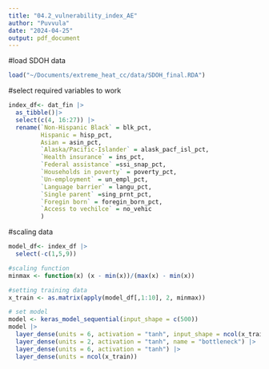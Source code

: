 ```yaml
---
title: "04.2_vulnerability_index_AE"
author: "Puvvula"
date: "2024-04-25"
output: pdf_document
---
```


#load SDOH data
```r
load("~/Documents/extreme_heat_cc/data/SDOH_final.RDA")
```

#select required variables to work
```r
index_df<- dat_fin |>
  as_tibble()|>
  select(c(4, 16:27)) |>
  rename(`Non-Hispanic Black` = blk_pct,
         Hispanic = hisp_pct,
         Asian = asin_pct,
         `Alaska/Pacific-Islander` = alask_pacf_isl_pct,
         `Health insurance` = ins_pct,
         `Federal assistance` =ssi_snap_pct,
         `Households in poverty` = poverty_pct,
         `Un-employment` = un_empl_pct,
         `Language barrier` = langu_pct,
         `Single parent` =sing_prnt_pct,
         `Foregin born` = foregin_born_pct,
         `Access to vechilce` = no_vehic
         )
```

#scaling data
```r
model_df<- index_df |>
  select(-c(1,5,9))

#scaling function
minmax <- function(x) (x - min(x))/(max(x) - min(x))

#setting training data
x_train <- as.matrix(apply(model_df[,1:10], 2, minmax))

# set model
model <- keras_model_sequential(input_shape = c(500))
model |>
  layer_dense(units = 6, activation = "tanh", input_shape = ncol(x_train)) |>
  layer_dense(units = 2, activation = "tanh", name = "bottleneck") |>
  layer_dense(units = 6, activation = "tanh") |>
  layer_dense(units = ncol(x_train))
```


